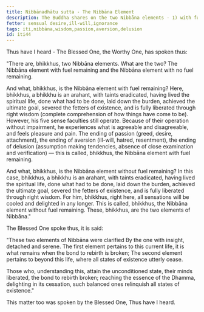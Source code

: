 ```yaml
---
title: Nibbānadhātu sutta - The Nibbāna Element
description: The Buddha shares on the two Nibbāna elements - 1) with fuel remaining and 2) without fuel remaining.
fetter: sensual desire,ill-will,ignorance
tags: iti,nibbāna,wisdom,passion,aversion,delusion
id: iti44
---
```


Thus have I heard - The Blessed One, the Worthy One, has spoken thus:

"There are, bhikkhus, two Nibbāna elements. What are the two? The Nibbāna element with fuel remaining and the Nibbāna element with no fuel remaining.

And what, bhikkhus, is the Nibbāna element with fuel remaining? Here, bhikkhus, a bhikkhu is an arahant, with taints eradicated, having lived the spiritual life, done what had to be done, laid down the burden, achieved the ultimate goal, severed the fetters of existence, and is fully liberated through right wisdom (complete comprehension of how things have come to be). However, his five sense faculties still operate. Because of their operation without impairment, he experiences what is agreeable and disagreeable, and feels pleasure and pain. The ending of passion (greed, desire, attachment), the ending of aversion (ill-will, hatred, resentment), the ending of delusion (assumption making tendencies, absence of close examination and verification) — this is called, bhikkhus, the Nibbāna element with fuel remaining.

And what, bhikkhus, is the Nibbāna element without fuel remaining? In this case, bhikkhus, a bhikkhu is an arahant, with taints eradicated, having lived the spiritual life, done what had to be done, laid down the burden, achieved the ultimate goal, severed the fetters of existence, and is fully liberated through right wisdom. For him, bhikkhus, right here, all sensations will be cooled and delighted in any longer. This is called, bhikkhus, the Nibbāna element without fuel remaining. These, bhikkhus, are the two elements of Nibbāna."

The Blessed One spoke thus, it is said:

"These two elements of Nibbāna were clarified
By the one with insight, detached and serene.
The first element pertains to this current life,
it is what remains when the bond to rebirth is broken;
The second element pertains to beyond this life,
where all states of existence utterly cease.

Those who, understanding this, attain the unconditioned state,
their minds liberated, the bond to rebirth broken;
reaching the essence of the Dhamma, delighting in its cessation,
such balanced ones relinquish all states of existence."

This matter too was spoken by the Blessed One, Thus have I heard.